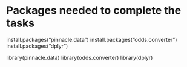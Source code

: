# Packages needed to complete the tasks

install.packages("pinnacle.data")
install.packages("odds.converter")
install.packages("dplyr")

library(pinnacle.data)
library(odds.converter)
library(dplyr)